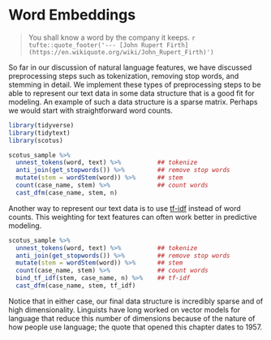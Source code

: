 # Word Embeddings {#embeddings}

> You shall know a word by the company it keeps.
> `r tufte::quote_footer('--- [John Rupert Firth](https://en.wikiquote.org/wiki/John_Rupert_Firth)')`

So far in our discussion of natural language features, we have discussed preprocessing steps such as tokenization, removing stop words, and stemming in detail. We implement these types of preprocessing steps to be able to represent our text data in some data structure that is a good fit for modeling. An example of such a data structure is a sparse matrix. Perhaps we would start with straightforward word counts.

```r
library(tidyverse)
library(tidytext)
library(scotus)

scotus_sample %>% 
  unnest_tokens(word, text) %>%          ## tokenize
  anti_join(get_stopwords()) %>%         ## remove stop words
  mutate(stem = wordStem(word)) %>%      ## stem
  count(case_name, stem) %>%             ## count words
  cast_dfm(case_name, stem, n)
```

Another way to represent our text data is to use [tf-idf](https://www.tidytextmining.com/tfidf.html) instead of word counts. This weighting for text features can often work better in predictive modeling.

```r
scotus_sample %>% 
  unnest_tokens(word, text) %>%          ## tokenize
  anti_join(get_stopwords()) %>%         ## remove stop words
  mutate(stem = wordStem(word)) %>%      ## stem
  count(case_name, stem) %>%             ## count words
  bind_tf_idf(stem, case_name, n) %>%    ## tf-idf
  cast_dfm(case_name, stem, tf_idf)
```

Notice that in either case, our final data structure is incredibly sparse and of high dimensionality. Linguists have long worked on vector models for language that reduce this number of dimensions because of the nature of how people use language; the quote that opened this chapter dates to 1957.
